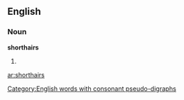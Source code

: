 ==English==

===Noun===
'''shorthairs'''

# {{plural of|shorthair}}

[[Category:English words with consonant pseudo-digraphs]]
[[ar:shorthairs]]